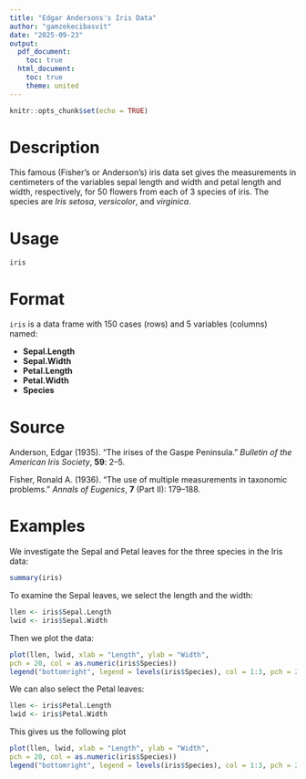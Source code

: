 ```yaml
---
title: "Edgar Andersons's Iris Data"
author: "gamzekecibasvit"
date: "2025-09-23"
output:
  pdf_document:
    toc: true
  html_document:
    toc: true
    theme: united
---
```


```r
knitr::opts_chunk$set(echo = TRUE)
```

<!-- backticks: (Option + ,) for Turkish keyboard --> 

# Description

This famous (Fisher’s or Anderson’s) iris data set gives the measurements in centimeters of the variables
sepal length and width and petal length and width, respectively, for 50 flowers from each of 3 species of iris.
The species are *Iris setosa*, *versicolor*, and *virginica*.

# Usage

`iris`

# Format

`iris` is a data frame with 150 cases (rows) and 5 variables (columns) named:

* **Sepal.Length**
* **Sepal.Width**
* **Petal.Length**
* **Petal.Width**
* **Species**

# Source

Anderson, Edgar (1935). “The irises of the Gaspe Peninsula.” *Bulletin of the American Iris Society*, **59**: 2–5.
  
  
Fisher, Ronald A. (1936). “The use of multiple measurements in taxonomic problems.” *Annals of Eugenics*, **7** (Part II): 179–188.

# Examples

We investigate the Sepal and Petal leaves for the three species in the Iris data:

```r
summary(iris)
```

To examine the Sepal leaves, we select the length and the width:

```r
llen <- iris$Sepal.Length   
lwid <- iris$Sepal.Width
```

Then we plot the data:  

```r
plot(llen, lwid, xlab = "Length", ylab = "Width",
pch = 20, col = as.numeric(iris$Species))
legend("bottomright", legend = levels(iris$Species), col = 1:3, pch = 20)
```

We can also select the Petal leaves:

```r
llen <- iris$Petal.Length   
lwid <- iris$Petal.Width
```

This gives us the following plot

```r
plot(llen, lwid, xlab = "Length", ylab = "Width",
pch = 20, col = as.numeric(iris$Species))
legend("bottomright", legend = levels(iris$Species), col = 1:3, pch = 20)
```